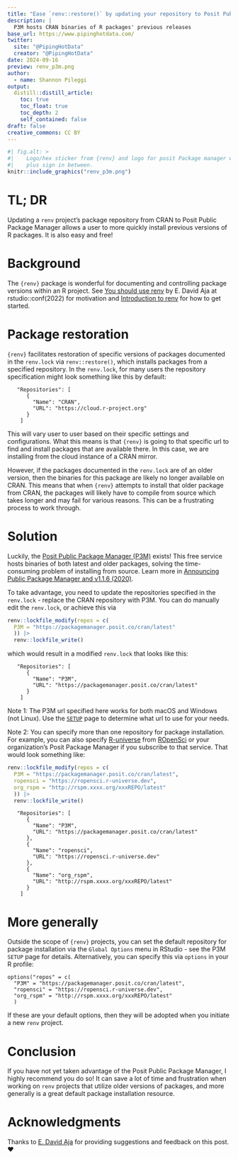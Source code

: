 ```yaml
---
title: "Ease `renv::restore()` by updating your repository to Posit Public Package Manager"
description: |
  P3M hosts CRAN binaries of R packages' previous releases
base_url: https://www.pipinghotdata.com/
twitter:
  site: "@PipingHotData"
  creator: "@PipingHotData"
date: 2024-09-16
preview: renv_p3m.png
author:
  - name: Shannon Pileggi
output:
  distill::distill_article:
    toc: true
    toc_float: true
    toc_depth: 2
    self_contained: false
draft: false
creative_commons: CC BY
---
```


```r
#| fig.alt: > 
#|    Logo/hex sticker from {renv} and logo for posit Package manager with a 
#|    plus sign in between.
knitr::include_graphics("renv_p3m.png")
```

# TL; DR

Updating a `renv` project's package repository from CRAN to Posit Public Package 
Manager allows a user to more quickly install previous versions of R packages. 
It is also easy and free!

# Background

The `{renv}` package is wonderful for documenting and controlling package versions within 
an R project. See [You should use renv](https://youtu.be/GwVx_pf2uz4?si=agbC-r-us57GF-7f) by E. David Aja at rstudio::conf(2022) for motivation and [Introduction to renv](https://rstudio.github.io/renv/articles/renv.html) for how to get started.

# Package restoration

`{renv}` facilitates restoration of specific versions of packages documented
in the `renv.lock` via `renv::restore()`, which installs packages from
a specified repository. In the `renv.lock`, for many users the repository specification
might look something like this by default:

```
   "Repositories": [
      {
        "Name": "CRAN",
        "URL": "https://cloud.r-project.org"
      }
    ]
```

This will vary user to user based on their specific settings and configurations.
What this means is that `{renv}` is going to that specific url to find and install
packages that are available there. In this case, we are installing from
the cloud instance of a CRAN mirror.

However, if the packages documented in the `renv.lock` are of an older version, then the binaries for this package are likely no longer available on CRAN. This means that
when `{renv}` attempts to install that older package from CRAN,
the packages will likely have to compile from source which takes longer and may fail for 
various reasons. This can be a frustrating process to work through.

# Solution

Luckily, the [Posit Public Package Manager (P3M)](https://packagemanager.posit.co/client/#/) exists! This free service hosts binaries of both latest and older packages, solving the time-consuming problem of installing from source. Learn more in [Announcing Public Package Manager and v1.1.6 (2020)](https://posit.co/blog/announcing-public-package-manager/). 

To take advantage, you need to update the repositories
specified in the `renv.lock` - replace the CRAN repository with P3M. You can do manually edit the `renv.lock`, or achieve this via

```r
renv::lockfile_modify(repos = c(
  P3M = "https://packagemanager.posit.co/cran/latest"
  )) |> 
  renv::lockfile_write()
```

which would result in a modified `renv.lock` that looks like this:

```
   "Repositories": [
      {
        "Name": "P3M",
        "URL": "https://packagemanager.posit.co/cran/latest"
      }
    ]
```

Note 1: The P3M url specified here works for both macOS and Windows (not Linux).
Use the [`SETUP`](https://packagemanager.posit.co/client/#/repos/cran/setup) page to determine what url to use for your needs.

Note 2: You can specify more than one repository for package installation. For 
example, you can also specify [R-universe](https://r-universe.dev/search) from [ROpenSci](https://ropensci.org/) or your organization's 
Posit Package Manager if you subscribe to that service. That would look something 
like:

```r
renv::lockfile_modify(repos = c(
  P3M = "https://packagemanager.posit.co/cran/latest",
  ropensci = "https://ropensci.r-universe.dev",
  org_rspm = "http://rspm.xxxx.org/xxxREPO/latest"
  )) |> 
  renv::lockfile_write()
```

```
   "Repositories": [
      {
        "Name": "P3M",
        "URL": "https://packagemanager.posit.co/cran/latest"
      },
      {
        "Name": "ropensci",
        "URL": "https://ropensci.r-universe.dev"
      },
      {
        "Name": "org_rspm",
        "URL": "http://rspm.xxxx.org/xxxREPO/latest"
      }
    ]
```

# More generally

Outside the scope of `{renv}` projects, you can set the default repository for
package installation via the `Global Options` menu in RStudio - see the P3M `SETUP` page for details. Alternatively, you can specify this via `options` in your R profile:

```
options("repos" = c(
  "P3M" = "https://packagemanager.posit.co/cran/latest",
  "ropensci" = "https://ropensci.r-universe.dev",
  "org_rspm" = "http://rspm.xxxx.org/xxxREPO/latest"
  )
```

If these are your default options, then they will be adopted when you initiate a new
`renv` project.

# Conclusion    

If you have not yet taken advantage of the Posit Public Package Manager, I highly
recommend you do so! It can save a lot of time and frustration when working on 
`renv` projects that utilize older versions of packages, and more generally is
a great default package installation resource.

# Acknowledgments

Thanks to [E. David Aja](https://edavidaja.com/) for providing suggestions and 
feedback on this post. ❤️